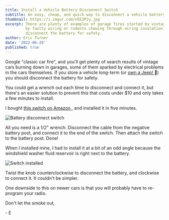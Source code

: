 ```yaml
---
title: Install a Vehicle Battery Disconnect Switch
subtitle: An easy, cheap, and quick way to disconnect a vehicle battery for long-term storage
thumbnail: https://i.imgur.com/n5E3P2y.jpg
excerpt: There are plenty of examples of garage fires started by vintage cars. Whether it's caused
         by faulty wiring or rodents chewing through wiring insulation, if you have a vehicle in long-term storage you should
         disconnect the battery for safety.
author: Eric Turner
date: '2022-06-29'
published: true
---
```



Google "classic car fire", and you'll get plenty of search results of vintage cars burning
down in garages, some of them sparked by electrical problems in the cars themselves. If
you store a vehicle long-term (or <a href="https://www.youtube.com/watch?v=afpnkCOsMFU" target="_blank" rel="noopener noreferrer">own a Jeep! <ExternalLinkIcon className="inline h-4 w-4 align-text-top" /></a> 🤣)
you should disconnect the battery for safety.

You could get a wrench out each time to disconnect and connect it, but there's an
easier solution to prevent this that costs under $10 and only takes a few minutes to install.

I bought [this switch on Amazon <ExternalLinkIcon className="inline h-4 w-4 align-text-top" />](https://amzn.to/3AuOi9J), and installed it in five minutes.

![Battery disconnect switch](https://i.imgur.com/n5E3P2y.jpg)

All you need is a 1/2" wrench. Disconnect the cable from the negative battery post,
and connect it to the end of the switch. Then attach the switch to the battery post. Done!

When I installed mine, I had to install it at a bit of an odd angle because the windshield
washer fluid reservoir is right next to the battery.

![Switch installed](https://i.imgur.com/GS8glvs.jpg)

Twist the knob counterclockwise to disconnect the battery, and clockwise to connect it. It couldn't be simpler.

One downside to this on newer cars is that you will probably have to re-program your radio.

Don't let the smoke out,

\- E